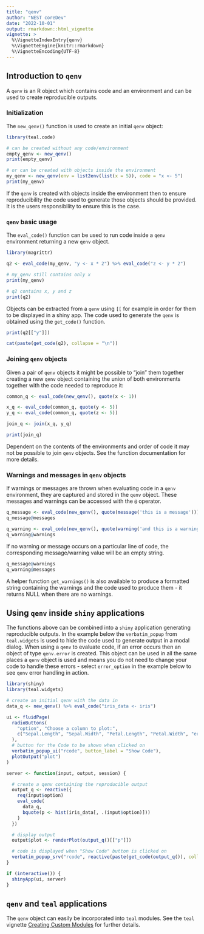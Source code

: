 ```yaml
---
title: "qenv"
author: "NEST coreDev"
date: "2022-10-01"
output: rmarkdown::html_vignette
vignette: >
  %\VignetteIndexEntry{qenv}
  %\VignetteEngine{knitr::rmarkdown}
  %\VignetteEncoding{UTF-8}
---
```


## Introduction to `qenv`

A `qenv` is an R object which contains code and an environment and can be used to create reproducible outputs.

### Initialization

The `new_qenv()` function is used to create an initial `qenv` object:

```r
library(teal.code)

# can be created without any code/environment
empty_qenv <- new_qenv()
print(empty_qenv)

# or can be created with objects inside the environment
my_qenv <- new_qenv(env = list2env(list(x = 5)), code = "x <- 5")
print(my_qenv)
```

If the `qenv` is created with objects inside the environment then to ensure reproducibility the code used to generate those objects should be provided. It is the users responsibility to ensure this is the case.

### `qenv` basic usage

The `eval_code()` function can be used to run code inside a `qenv` environment returning a new `qenv` object.  

```r
library(magrittr)

q2 <- eval_code(my_qenv, "y <- x * 2") %>% eval_code("z <- y * 2")

# my_qenv still contains only x
print(my_qenv)

# q2 contains x, y and z
print(q2)
```

Objects can be extracted from a `qenv` using `[[` for example in order for them to be displayed in a shiny app. The code used to generate the `qenv` is obtained using the `get_code()` function.

```r

print(q2[["y"]])

cat(paste(get_code(q2), collapse = "\n"))
```
### Joining `qenv` objects

Given a pair of `qenv` objects it might be possible to "join" them together creating a new `qenv` object containing the union of both environments together with the code needed to reproduce it:

```r

common_q <- eval_code(new_qenv(), quote(x <- 1))

x_q <- eval_code(common_q, quote(y <- 5))
y_q <- eval_code(common_q, quote(z <- 5))

join_q <- join(x_q, y_q)

print(join_q)
```

Dependent on the contents of the environments and order of code it may not be possible to join `qenv` objects. See the function documentation for more details.

### Warnings and messages in `qenv` objects

If warnings or messages are thrown when evaluating code in a `qenv` environment, they are captured and stored in the  `qenv` object. These messages and warnings can be accessed with the `@` operator.

```r
q_message <- eval_code(new_qenv(), quote(message('this is a message')))
q_message@messages

q_warning <- eval_code(new_qenv(), quote(warning('and this is a warning')))
q_warning@warnings
```

If no warning or message occurs on a particular line of code, the corresponding message/warning value will be an empty string.

```r
q_message@warnings
q_warning@messages
```

A helper function `get_warnings()` is also available to produce a formatted string containing the warnings and the code used to produce them - it returns NULL when there are no warnings.

## Using `qenv` inside `shiny` applications

The functions above can be combined into a `shiny` application generating reproducible outputs. In the example below the `verbatim_popup` from `teal.widgets` is used to hide the code used to generate output in a modal dialog. 
When using a `qenv` to evaluate code, if an error occurs then an object of type `qenv.error` is created. This object can be used in all the same places a `qenv` object is used and means you do not need to change your code to handle these errors - select `error_option` in the example below to see `qenv` error handling in action. 

```r
library(shiny)
library(teal.widgets)

# create an initial qenv with the data in
data_q <- new_qenv() %>% eval_code("iris_data <- iris")

ui <- fluidPage(
  radioButtons(
    "option", "Choose a column to plot:",
    c("Sepal.Length", "Sepal.Width", "Petal.Length", "Petal.Width", "error_option")
  ),
  # button for the Code to be shown when clicked on
  verbatim_popup_ui("rcode", button_label = "Show Code"),
  plotOutput("plot")
)

server <- function(input, output, session) {

  # create a qenv containing the reproducible output
  output_q <- reactive({
    req(input$option)
    eval_code(
      data_q,
      bquote(p <- hist(iris_data[, .(input$option)]))
    )
  })

  # display output
  output$plot <- renderPlot(output_q()[["p"]])

  # code is displayed when "Show Code" button is clicked on
  verbatim_popup_srv("rcode", reactive(paste(get_code(output_q()), collapse = "\n")), title = "Code")
}

if (interactive()) {
  shinyApp(ui, server)
}
```


## `qenv` and `teal` applications

The `qenv` object can easily be incorporated into `teal` modules. See the `teal` vignette [Creating Custom Modules](https://insightsengineering.github.io/teal/main/articles/creating-custom-modules.html) for further details.
